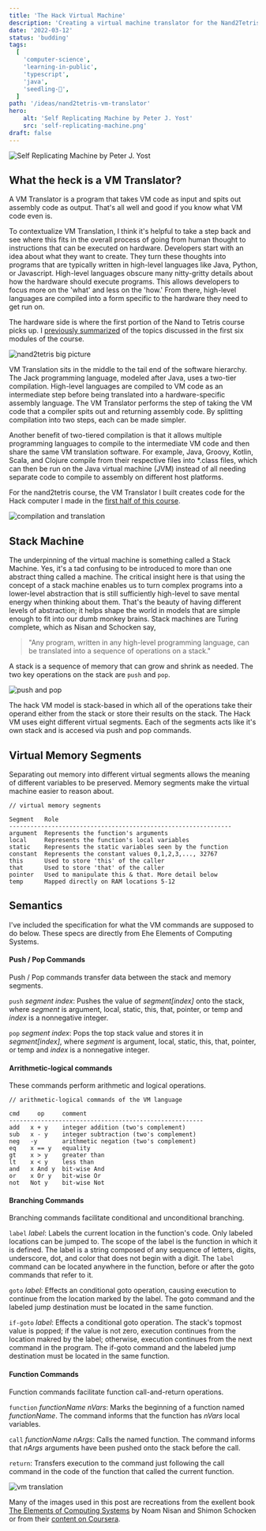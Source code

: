 ```yaml
---
title: 'The Hack Virtual Machine'
description: 'Creating a virtual machine translator for the Nand2Tetris course'
date: '2022-03-12'
status: 'budding'
tags:
  [
    'computer-science',
    'learning-in-public',
    'typescript',
    'java',
    'seedling-🌱',
  ]
path: '/ideas/nand2tetris-vm-translator'
hero:
    alt: 'Self Replicating Machine by Peter J. Yost'
    src: 'self-replicating-machine.png'
draft: false
---
```


![Self Replicating Machine by Peter J. Yost](self-replicating-machine.png)

## What the heck is a VM Translator?

A VM Translator is a program that takes VM code as input and spits out assembly code as output. That's all well and good if you know what VM code even is.

To contextualize VM Translation, I think it's helpful to take a step back and see where this fits in the overall process of going from human thought to instructions that can be executed on hardware. Developers start with an idea about what they want to create. They turn these thoughts into programs that are typically written in high-level languages like Java, Python, or Javascript. High-level languages obscure many nitty-gritty details about how the hardware should execute programs. This allows developers to focus more on the 'what' and less on the 'how.' From there, high-level languages are compiled into a form specific to the hardware they need to get run on.

The hardware side is where the first portion of the Nand to Tetris course picks up. I [previously summarized](/ideas/nand2tetris-part1) of the topics discussed in the first six modules of the course.

![nand2tetris big picture](nand2tetris-big-picture-custom.png)

VM Translation sits in the middle to the tail end of the software hierarchy. The Jack programming language, modeled after Java, uses a two-tier compilation. High-level languages are compiled to VM code as an intermediate step before being translated into a hardware-specific assembly language. The VM Translator performs the step of taking the VM code that a compiler spits out and returning assembly code. By splitting compilation into two steps, each can be made simpler.

Another benefit of two-tiered compilation is that it allows multiple programming languages to compile to the intermediate VM code and then share the same VM translation software. For example, Java, Groovy, Kotlin, Scala, and Clojure compile from their respective files into \*.class files, which can then be run on the Java virtual machine (JVM) instead of all needing separate code to compile to assembly on different host platforms.

For the nand2tetris course, the VM Translator I built creates code for the Hack computer I made in the [first half of this course](/ideas/nand2tetris-part1).

![compilation and translation](compilation-and-translation.png)

## Stack Machine

The underpinning of the virtual machine is something called a Stack Machine. Yes, it's a tad confusing to be introduced to more than one abstract thing called a machine. The critical insight here is that using the concept of a stack machine enables us to turn complex programs into a lower-level abstraction that is still sufficiently high-level to save mental energy when thinking about them. That's the beauty of having different levels of abstraction; it helps shape the world in models that are simple enough to fit into our dumb monkey brains. Stack machines are Turing complete, which as Nisan and Schocken say,

> "Any program, written in any high-level programming language, can be translated into a sequence of operations on a stack."

A stack is a sequence of memory that can grow and shrink as needed. The two key operations on the stack are `push` and `pop`.

![push and pop](push-pop.png)

The hack VM model is stack-based in which all of the operations take their operand either from the stack or store their results on the stack. The Hack VM uses eight different virtual segments. Each of the segments acts like it's own stack and is accesed via push and pop commands.

## Virtual Memory Segments

Separating out memory into different virtual segments allows the meaning of different variables to be preserved. Memory segments make the virtual machine easier to reason about.

```
// virtual memory segments

Segment   Role
---------------------------------------------------------------
argument  Represents the function's arguments
local     Represents the function's local variables
static    Represents the static variables seen by the function
constant  Represents the constant values 0,1,2,3,..., 32767
this      Used to store 'this' of the caller
that      Used to store 'that' of the caller
pointer   Used to manipulate this & that. More detail below
temp      Mapped directly on RAM locations 5-12
```

## Semantics

I've included the specification for what the VM commands are supposed to do below. These specs are directly from Ehe Elements of Computing Systems.

#### Push / Pop Commands

Push / Pop commands transfer data between the stack and memory segments.

`push` _segment index_: Pushes the value of _segment[index]_ onto the stack, where _segment_ is argument, local, static, this, that, pointer, or temp and _index_ is a nonnegative integer.

`pop` _segment index_: Pops the top stack value and stores it in _segment[index]_, where _segment_ is argument, local, static, this, that, pointer, or temp and _index_ is a nonnegative integer.

#### Arrithmetic-logical commands

These commands perform arithmetic and logical operations.

```
// arithmetic-logical commands of the VM language

cmd     op     comment
-------------------------------------------------------
add   x + y    integer addition (two's complement)
sub   x - y    integer subtraction (two's complement)
neg   -y       arithmetic negation (two's complement)
eq    x == y   equality
gt    x > y    greater than
lt    x < y    less than
and   x And y  bit-wise And
or    x Or y   bit-wise Or
not   Not y    bit-wise Not
```

#### Branching Commands

Branching commands facilitate conditional and unconditional branching.

`label` _label_: Labels the current location in the function's code. Only labeled locations can be jumped to. The scope of the label is the function in which it is defined. The label is a string composed of any sequence of letters, digits, underscore, dot, and color that does not begin with a digit. The `label` command can be located anywhere in the function, before or after the goto commands that refer to it.

`goto` _label_: Effects an conditional goto operation, causing execution to continue from the location marked by the label. The goto command and the labeled jump destination must be located in the same function.

`if-goto` _label_: Effects a conditional goto operation. The stack's topmost value is popped; if the value is not zero, execution continues from the location makred by the label; otherwise, execution continues from the next command in the program. The if-goto command and the labeled jump destination must be located in the same function.

#### Function Commands

Function commands facilitate function call-and-return operations.

`function` _functionName nVars_: Marks the beginning of a function named _functionName_. The command informs that the function has _nVars_ local variables.

`call` _functionName nArgs_: Calls the named function. The command informs that _nArgs_ arguments have been pushed onto the stack before the call.

`return`: Transfers execution to the command just following the call command in the code of the function that called the current function.

![vm translation](vm-translation.png)

Many of the images used in this post are recreations from the exellent book [The Elements of Computing Systems](https://www.amazon.com/Elements-Computing-Systems-Building-Principles/dp/0262640686) by Noam Nisan and Shimon Schocken or from their [content on Coursera](https://www.coursera.org/learn/nand2tetris2/home).
